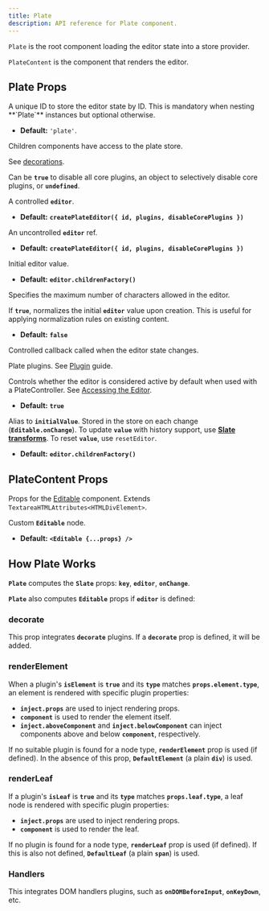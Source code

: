 ```yaml
---
title: Plate
description: API reference for Plate component.
---
```


`Plate` is the root component loading the editor state into a store provider.   

`PlateContent` is the component that renders the editor.

## Plate Props

<APIParameters>
<APIItem name="id" type="string" optional>
A unique ID to store the editor state by ID. This is mandatory when nesting **`Plate`** instances but optional otherwise.

- **Default:** `'plate'`.

</APIItem>
<APIItem name="children" type="ReactNode" optional>

Children components have access to the plate store. 

</APIItem>
<APIItem name="decorate" type="(ctx: { editor: PlateEditor, plugin: PlatePlugin, entry: TNodeEntry }) => Range[]" optional>

See [decorations](https://docs.slatejs.org/concepts/09-rendering#decorations).

</APIItem>
<APIItem name="disableCorePlugins" type="object | boolean | undefined" optional>

Can be **`true`** to disable all core plugins, an object to selectively disable core plugins, or **`undefined`**.

<APISubList>
<APISubListItem parent="disableCorePlugins" name="deserializeAst" type="boolean" optional/>
<APISubListItem parent="disableCorePlugins" name="deserializeHtml" type="boolean" optional/>
<APISubListItem parent="disableCorePlugins" name="editorProtocol" type="boolean" optional/>
<APISubListItem parent="disableCorePlugins" name="eventEditor" type="boolean" optional/>
<APISubListItem parent="disableCorePlugins" name="history" type="boolean" optional/>
<APISubListItem parent="disableCorePlugins" name="inlineVoid" type="boolean" optional/>
<APISubListItem parent="disableCorePlugins" name="insertData" type="boolean" optional/>
<APISubListItem parent="disableCorePlugins" name="length" type="boolean" optional/>
<APISubListItem parent="disableCorePlugins" name="nodeFactory" type="boolean" optional/>
<APISubListItem parent="disableCorePlugins" name="react" type="boolean" optional/>
<APISubListItem parent="disableCorePlugins" name="selection" type="boolean" optional/>
</APISubList>
</APIItem>
<APIItem name="editor" type="PlateEditor" optional>

A controlled **`editor`**.

- **Default:** **`createPlateEditor({ id, plugins, disableCorePlugins })`**

</APIItem>
<APIItem name="editorRef" type="ForwardedRef<PlateEditor>" optional>

An uncontrolled **`editor`** ref.

- **Default:** **`createPlateEditor({ id, plugins, disableCorePlugins })`**

</APIItem>
<APIItem name="initialValue" type="Value" optional>

Initial editor value.

- **Default:** **`editor.childrenFactory()`**

</APIItem>
<APIItem name="maxLength" type="number" optional>

Specifies the maximum number of characters allowed in the editor.

</APIItem>
<APIItem name="normalizeInitialValue" type="boolean" optional>

If **`true`**, normalizes the initial **`editor`** value upon creation. This is useful for applying normalization rules on existing content.

- **Default:** **`false`**

</APIItem>
<APIItem name="onChange" type="({ value, editor }: { value: Value; editor: PlateEditor }) => void" optional>

Controlled callback called when the editor state changes.

</APIItem>
<APIItem name="plugins" type="PlatePluginList" optional>

Plate plugins. See [Plugin](/docs/plugin) guide.

</APIItem>
<APIItem name="primary" type="boolean" optional>

Controls whether the editor is considered active by default when used with a PlateController. See [Accessing the Editor](/docs/accessing-editor#from-a-sibling-or-ancestor-of-plate).

- **Default:** **`true`**

</APIItem>
<APIItem name="value" type="Value" optional>

Alias to **`initialValue`**. Stored in the store on each change (**`Editable.onChange`**). To update **`value`** with history support, use **[Slate transforms](https://docs.slatejs.org/concepts/04-transforms)**. To reset **`value`**, use `resetEditor`.

- **Default:** **`editor.childrenFactory()`**

</APIItem>
</APIParameters>

## PlateContent Props

Props for the [Editable](https://docs.slatejs.org/libraries/slate-react/editable) component. Extends `TextareaHTMLAttributes<HTMLDivElement>`.

<APIProps>
<APIItem name="renderEditable" type="(editable: ReactNode) => ReactNode" optional>

Custom **`Editable`** node.

- **Default:** **`<Editable {...props} />`**

</APIItem>
<APIItem
  name="as"
  type="React.ElementType"
  optional
/>
<APIItem
  name="autoFocus"
  type="boolean"
  optional
/>
<APIItem
  name="decorate"
  type="(options: { entry: TNodeEntry; editor: PlateEditor }) => Range[]"
  optional
/>
<APIItem
  name="disableDefaultStyles"
  type="boolean"
  optional
/>
<APIItem
  name="onDOMBeforeInput"
  type="(event: Event) => void"
  optional
/>
<APIItem
  name="onKeyDown"
  type="(event: KeyboardEvent) => void"
  optional
/>
<APIItem
  name="placeholder"
  type="string"
  optional
/>
<APIItem
  name="readOnly"
  type="boolean"
  optional
/>
<APIItem
  name="renderElement"
  type="FC<TRenderElementProps>"
  optional
/>
<APIItem
  name="renderLeaf"
  type="FC<TRenderLeafProps>"
  optional
/>
<APIItem
  name="renderPlaceholder"
  type="FC<RenderPlaceholderProps>"
  optional
/>
<APIItem name="role" type="string" optional />
<APIItem
  name="scrollSelectionIntoView"
  type="(editor: ReactEditor, domRange: DOMRange) => void"
  optional
/>
<APIItem
  name="style"
  type="CSSProperties"
  optional
/>
</APIProps>

## How Plate Works

**`Plate`** computes the **`Slate`** props: **`key`**, **`editor`**, **`onChange`**.

**`Plate`** also computes **`Editable`** props if **`editor`** is defined:

### decorate

This prop integrates **`decorate`** plugins. If a **`decorate`** prop is defined, it will be added.

### renderElement

When a plugin's **`isElement`** is **`true`** and its **`type`** matches **`props.element.type`**, an element is rendered with specific plugin properties:

- **`inject.props`** are used to inject rendering props.
- **`component`** is used to render the element itself.
- **`inject.aboveComponent`** and **`inject.belowComponent`** can inject components above and below **`component`**, respectively.

If no suitable plugin is found for a node type, **`renderElement`** prop is used (if defined). In the absence of this prop, **`DefaultElement`** (a plain **`div`**) is used.

### renderLeaf

If a plugin's **`isLeaf`** is **`true`** and its **`type`** matches **`props.leaf.type`**, a leaf node is rendered with specific plugin properties:

- **`inject.props`** are used to inject rendering props.
- **`component`** is used to render the leaf.

If no plugin is found for a node type, **`renderLeaf`** prop is used (if defined). If this is also not defined, **`DefaultLeaf`** (a plain **`span`**) is used.

### Handlers

This integrates DOM handlers plugins, such as **`onDOMBeforeInput`**, **`onKeyDown`**, etc.

